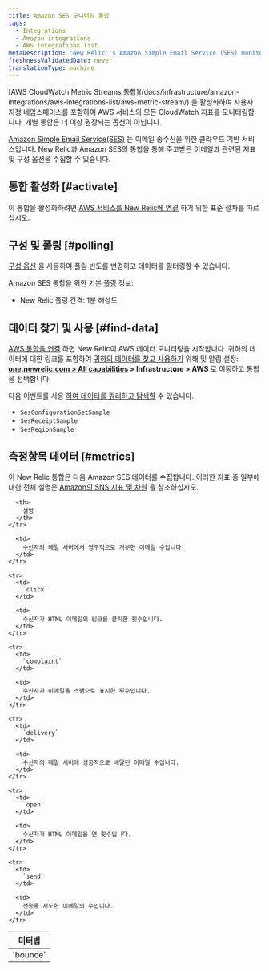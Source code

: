 ```yaml
---
title: Amazon SES 모니터링 통합
tags:
  - Integrations
  - Amazon integrations
  - AWS integrations list
metaDescription: 'New Relic''s Amazon Simple Email Service (SES) monitoring integration: what data it reports, and how to enable it.'
freshnessValidatedDate: never
translationType: machine
---
```


<Callout variant="important">
  [AWS CloudWatch Metric Streams 통합](/docs/infrastructure/amazon-integrations/aws-integrations-list/aws-metric-stream/) 을 활성화하여 사용자 지정 네임스페이스를 포함하여 AWS 서비스의 모든 CloudWatch 지표를 모니터링합니다. 개별 통합은 더 이상 권장되는 옵션이 아닙니다.
</Callout>

[Amazon Simple Email Service(SES)](https://aws.amazon.com/ses/) 는 이메일 송수신을 위한 클라우드 기반 서비스입니다. New Relic과 Amazon SES의 통합을 통해 주고받은 이메일과 관련된 지표 및 구성 옵션을 수집할 수 있습니다.

## 통합 활성화 [#activate]

이 통합을 활성화하려면 [AWS 서비스를 New Relic에 연결](/docs/infrastructure/infrastructure-integrations/getting-started/connect-aws-integrations-infrastructure) 하기 위한 표준 절차를 따르십시오.

## 구성 및 폴링 [#polling]

[구성 옵션](/docs/integrations/new-relic-integrations/getting-started/configure-polling-frequency-data-collection-cloud-integrations) 을 사용하여 폴링 빈도를 변경하고 데이터를 필터링할 수 있습니다.

Amazon SES 통합을 위한 기본 [폴링](/docs/infrastructure/amazon-integrations/aws-integrations-list/aws-polling-intervals-infrastructure-integrations) 정보:

* New Relic 폴링 간격: 1분 해상도

## 데이터 찾기 및 사용 [#find-data]

[AWS 통합을 연결](/docs/infrastructure/infrastructure-integrations/getting-started/connect-aws-integrations-infrastructure) 하면 New Relic이 AWS 데이터 모니터링을 시작합니다. 귀하의 데이터에 대한 링크를 포함하여 [귀하의 데이터를 찾고 사용하기](/docs/infrastructure/integrations/find-use-infrastructure-integration-data) 위해 <InlinePopover type="dashboards"/>및 알림 설정: **[one.newrelic.com > All capabilities](https://one.newrelic.com/all-capabilities) > Infrastructure > AWS** 로 이동하고 통합을 선택합니다.

다음 이벤트를 사용 [하여 데이터를 쿼리하고 탐색할](/docs/using-new-relic/data/understand-data/query-new-relic-data) 수 있습니다.

* `SesConfigurationSetSample`
* `SesReceiptSample`
* `SesRegionSample`

## 측정항목 데이터 [#metrics]

이 New Relic 통합은 다음 Amazon SES 데이터를 수집합니다. 이러한 지표 중 일부에 대한 전체 설명은 [Amazon의 SNS 지표 및 차원](http://docs.aws.amazon.com/AmazonCloudWatch/latest/monitoring/sns-metricscollected.html) 을 참조하십시오.

<table>
  <thead>
    <tr>
      <th style={{ width: "200px" }}>
        미터법
      </th>

      <th>
        설명
      </th>
    </tr>
  </thead>

  <tbody>
    <tr>
      <td>
        `bounce`
      </td>

      <td>
        수신자의 메일 서버에서 영구적으로 거부한 이메일 수입니다.
      </td>
    </tr>

    <tr>
      <td>
        `click`
      </td>

      <td>
        수신자가 HTML 이메일의 링크를 클릭한 횟수입니다.
      </td>
    </tr>

    <tr>
      <td>
        `complaint`
      </td>

      <td>
        수신자가 이메일을 스팸으로 표시한 횟수입니다.
      </td>
    </tr>

    <tr>
      <td>
        `delivery`
      </td>

      <td>
        수신자의 메일 서버에 성공적으로 배달된 이메일 수입니다.
      </td>
    </tr>

    <tr>
      <td>
        `open`
      </td>

      <td>
        수신자가 HTML 이메일을 연 횟수입니다.
      </td>
    </tr>

    <tr>
      <td>
        `send`
      </td>

      <td>
        전송을 시도한 이메일의 수입니다.
      </td>
    </tr>
  </tbody>
</table>